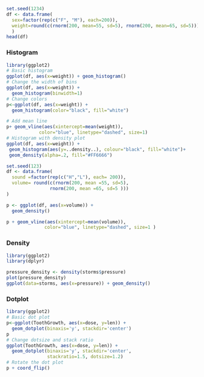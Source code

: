 ```r
set.seed(1234)
df <- data.frame(
  sex=factor(rep(c("F", "M"), each=200)),
  weight=round(c(rnorm(200, mean=55, sd=5), rnorm(200, mean=65, sd=5)))
  )
head(df)

```
### Histogram
```r
library(ggplot2)
# Basic histogram
ggplot(df, aes(x=weight)) + geom_histogram()
# Change the width of bins
ggplot(df, aes(x=weight)) + 
  geom_histogram(binwidth=1)
# Change colors
p<-ggplot(df, aes(x=weight)) + 
  geom_histogram(color="black", fill="white")
```
```r
# Add mean line
p+ geom_vline(aes(xintercept=mean(weight)),
            color="blue", linetype="dashed", size=1)
# Histogram with density plot
ggplot(df, aes(x=weight)) + 
 geom_histogram(aes(y=..density..), colour="black", fill="white")+
 geom_density(alpha=.2, fill="#FF6666") 
```
```r
set.seed(123)
df <- data.frame(
  sound =factor(rep(c("H","L"), each= 200)),
  volume= round(c(rnorm(200, mean =55, sd=5),
                rnorm(200, mean =65, sd=5 )))
)
```


```r
p <- ggplot(df, aes(x=volume)) +
  geom_density()

p + geom_vline(aes(xintercept=mean(volume)),
              color="blue", linetype="dashed", size=1 )
```

### Density 
```r
library(ggplot2)
library(dplyr)

pressure_density <- density(storms$pressure)
plot(pressure_density)
ggplot(data=storms, aes(x=pressure)) + geom_density()
```

### Dotplot 
```r
library(ggplot2)
# Basic dot plot
p<-ggplot(ToothGrowth, aes(x=dose, y=len)) + 
  geom_dotplot(binaxis='y', stackdir='center')
p
# Change dotsize and stack ratio
ggplot(ToothGrowth, aes(x=dose, y=len)) + 
  geom_dotplot(binaxis='y', stackdir='center',
               stackratio=1.5, dotsize=1.2)
# Rotate the dot plot
p + coord_flip()
```


